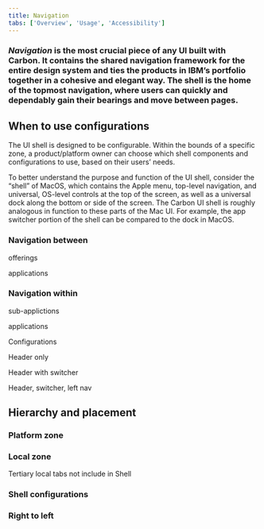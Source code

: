```yaml
---
title: Navigation
tabs: ['Overview', 'Usage', 'Accessibility']
---
```


### _Navigation_ is the most crucial piece of any UI built with Carbon. It contains the shared navigation framework for the entire design system and ties the products in IBM’s portfolio together in a cohesive and elegant way. The shell is the home of the topmost navigation, where users can quickly and dependably gain their bearings and move between pages.

## When to use configurations
The UI shell is designed to be configurable. Within the bounds of a specific zone, a product/platform owner can choose which shell components and configurations to use, based on their users’ needs.

To better understand the purpose and function of the UI shell, consider the “shell” of MacOS, which contains the Apple menu, top-level navigation, and universal, OS-level controls at the top of the screen, as well as a universal dock along the bottom or side of the screen. The Carbon UI shell is roughly analogous in function to these parts of the Mac UI. For example, the app switcher portion of the shell can be compared to the dock in MacOS.


### Navigation between

offerings

applications


### Navigation within

sub-applictions

applications

Configurations

Header only

Header with switcher

Header, switcher, left nav

## Hierarchy and placement

### Platform zone

### Local zone
Tertiary local tabs not include in Shell

### Shell configurations

### Right to left